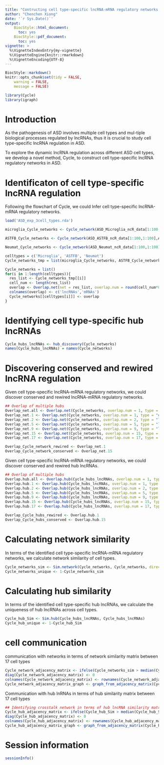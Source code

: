 ---
title: "Contructing cell type-specific lncRNA-mRNA regulatory networks in ASD with Cycle"
author: "Chenchen Xiong"
date: '`r Sys.Date()`'
output:
    BiocStyle::html_document:
      toc: yes
    BiocStyle::pdf_document:
      toc: yes
vignette: >
  %\VignetteIndexEntry{my-vignette}
  %\VignetteEngine{knitr::rmarkdown}
  %\VignetteEncoding{UTF-8}
---

```{r style, echo=FALSE, results="asis", message=FALSE}
BiocStyle::markdown()
knitr::opts_chunk$set(tidy = FALSE,
    warning = FALSE,
    message = FALSE)
```

```{r echo=FALSE, results='hide', message=FALSE}
library(Cycle)
library(igraph)
```


# Introduction

As the pathogenesis of ASD involves multiple cell types and mul-tiple biological processes regulated by lncRNAs, thus it is crucial to study cell type-specific lncRNA regulation in ASD.

To explore the dynamic lncRNA regulation across different ASD cell types, we develop a novel method, Cycle, to construct cell type-specific lncRNA regulatory networks in ASD. 


# Identificaton of cell type-specific lncRNA regulation

Following the flowchart of Cycle, we could Infer cell type-specific lncRNA-mRNA regulatory networks.
```{r, eval=FALSE, include=TRUE}
load('ASD_exp_3cell_types.rda')

microglia_Cycle_networks <- Cycle_network(ASD_Microglia_ncR_data[1:100,1:100], ASD_Microglia_mR_data[1:100,1:100], boxsize = 0.1, p.value.cutoff = 0.05, num.cores = 2, dev = TRUE, iteration = TRUE, cell_id = NULL, maxiter = 20)

ASTFB_Cycle_networks <- Cycle_network(ASD_ASTFB_ncR_data[1:100,1:100],ASD_ASTFB_mR_data[1:100,1:100], boxsize = 0.1, p.value.cutoff = 0.05, num.cores = 2, dev = TRUE, iteration = TRUE, cell_id = NULL, maxiter = 20)

Neumat_Cycle_networks <- Cycle_network(ASD_Neumat_ncR_data[1:100,1:100],ASD_Neumat_mR_data[1:100,1:100], boxsize = 0.1, p.value.cutoff = 0.05, num.cores = 2, dev = TRUE, iteration = TRUE, cell_id = NULL, maxiter = 20)

celltypes = c('Microglia', 'ASTFB', 'Neumat')
Cycle_networks_tmp = list(microglia_Cycle_networks, ASTFB_Cycle_networks, Neumat_Cycle_networks)

Cycle_networks = list()
for(i in 1:length(celltypes)){
  res_list <- Cycle_networks_tmp[[i]]
  cell_num <- length(res_list)
  overlap <- Overlap.net(net = res_list, overlap.num = round(cell_num*0.9),type = 'least')
  colnames(overlap) <- c('lncRNAs','mRNAs')
  Cycle_networks[[celltypes[i]]] <- overlap
}

```


# Identifying cell type-specific hub lncRNAs 
```{r, eval=FALSE, include=TRUE}
Cycle_hubs_lncRNAs <- hub_discovery(Cycle_networks)
names(Cycle_hubs_lncRNAs) = names(Cycle_networks)

```


# Discovering conserved and rewired lncRNA regulation

Given cell type-specific lncRNA-mRNA regulatory networks, we could discover conserved and rewired lncRNA-mRNA regulatory networks.
```{r, eval=FALSE, include=TRUE}

## Overlap of multiple hubs
Overlap_net.all <- Overlap.net(Cycle_networks, overlap.num = 1, type = "least") 
Overlap_net.1 <- Overlap.net(Cycle_networks, overlap.num = 1, type = "equal")
Overlap_net.2 <- Overlap.net(Cycle_networks, overlap.num = 2, type = "least")
Overlap_net.5 <- Overlap.net(Cycle_networks, overlap.num = 5, type = "least")
Overlap_net.9 <- Overlap.net(Cycle_networks, overlap.num = 9, type = "least")
Overlap_net.15 <- Overlap.net(Cycle_networks, overlap.num = 15, type = "least")
Overlap_net.17 <- Overlap.net(Cycle_networks, overlap.num = 17, type = "equal")

Overlap_Cycle_network_rewired <- Overlap_net.1
Overlap_Cycle_network_conserved <- Overlap_net.15
```


Given cell type-specific lncRNA-mRNA regulatory networks, we could discover conserved and rewired hub lncRNAs.
```{r, eval=FALSE, include=TRUE}
## Overlap of multiple hubs
Overlap.hub.all <- Overlap.hub(Cycle_hubs_lncRNAs, overlap.num = 1, type = "least") 
Overlap.hub.1 <- Overlap.hub(Cycle_hubs_lncRNAs, overlap.num = 1, type = "equal")
Overlap.hub.2 <- Overlap.hub(Cycle_hubs_lncRNAs, overlap.num = 2, type = "least")
Overlap.hub.5 <- Overlap.hub(Cycle_hubs_lncRNAs, overlap.num = 5, type = "least")
Overlap.hub.9 <- Overlap.hub(Cycle_hubs_lncRNAs, overlap.num = 9, type = "least")
Overlap.hub.15 <- Overlap.hub(Cycle_hubs_lncRNAs, overlap.num = 15, type = "least")
Overlap.hub.17 <- Overlap.hub(Cycle_hubs_lncRNAs, overlap.num = 17, type = "equal")

Overlap_Cycle_hubs_rewired <- Overlap.hub.1
Overlap_Cycle_hubs_conserved <- Overlap.hub.15
```


# Calculating network similarity

In terms of the identified cell type-specific lncRNA-mRNA regulatory networks, we calculate network similarity of cell types.
```{r, eval=FALSE, include=TRUE}
Cycle_networks_sim <- Sim.network(Cycle_networks, Cycle_networks, directed = TRUE)
Cycle_networks_unique <- 1-Cycle_networks_sim
```


# Calculating hub similarity

In terms of the identified cell type-specific hub lncRNAs, we calculate the uniqueness of hub lncRNAs across cell types. 
```{r, eval=FALSE, include=TRUE}
Cycle_hub_Sim <- Sim.hub(Cycle_hubs_lncRNAs, Cycle_hubs_lncRNAs)
Cycle_hub_unique <- 1-Cycle_hub_Sim
```


# cell communication

communication with networks in terms of network similarity matrix between 17 cell types
```{r, eval=FALSE, include=TRUE}
Cycle_network_adjacency_matrix <- ifelse(Cycle_networks_sim > median(Cycle_networks_sim[lower.tri(Cycle_networks_sim)]), 1, 0)
diag(Cycle_network_adjacency_matrix) <- 0
colnames(Cycle_network_adjacency_matrix) <- rownames(Cycle_network_adjacency_matrix) <- names(Cycle_networks)
Cycle_network_adjacency_matrix_graph <- graph_from_adjacency_matrix(Cycle_network_adjacency_matrix, mode = "undirected")
```


Communication with hub lnRNAs in terms of hub similarity matrix between 17 cell types
```{r, eval=FALSE, include=TRUE}
## Identifying crosstalk network in terms of hub lncRNA similarity matrix between 17 cell types   
Cycle_hub_adjacency_matrix <- ifelse(Cycle_hub_Sim > median(Cycle_hub_Sim[lower.tri(Cycle_hub_Sim)]), 1, 0)
diag(Cycle_hub_adjacency_matrix) <- 0
colnames(Cycle_hub_adjacency_matrix) <- rownames(Cycle_hub_adjacency_matrix) <- names(Cycle_networks)
Cycle_hub_adjacency_matrix_graph <- graph_from_adjacency_matrix(Cycle_hub_adjacency_matrix, mode = "undirected")
```


# Session information
```{r}
sessionInfo()
```

